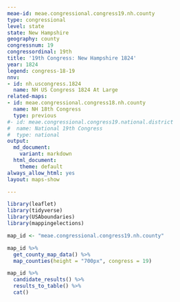 ```yaml
---
meae-id: meae.congressional.congress19.nh.county
type: congressional
level: state
state: New Hampshire
geography: county
congressnum: 19
congressordinal: 19th
title: '19th Congress: New Hampshire 1824'
year: 1824
legend: congress-18-19
nnv:
- id: nh.uscongress.1824
  name: NH US Congress 1824 At Large
related-maps:
- id: meae.congressional.congress18.nh.county
  name: NH 18th Congress
  type: previous
#- id: meae.congressional.congress19.national.district
#  name: National 19th Congress
#  type: national
output:
  md_document:
    variant: markdown
  html_document:
    theme: default
always_allow_html: yes
layout: maps-show

---
```


```r
library(leaflet)
library(tidyverse)
library(USAboundaries)
library(mappingelections)

map_id <- "meae.congressional.congress19.nh.county"
```

<div class="map">

```r
map_id %>%
  get_county_map_data() %>%
  map_counties(height = "700px", congress = 19)
```

</div>

<div class="results-table">

```r
map_id %>%
  candidate_results() %>%
  results_to_table() %>%
  cat()
```

</div>

